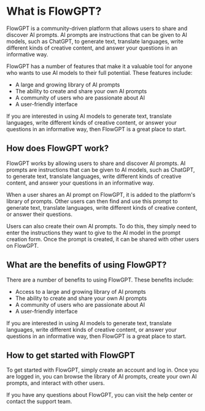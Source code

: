 # What is FlowGPT?

FlowGPT is a community-driven platform that allows users to share and discover AI prompts. AI prompts are instructions that can be given to AI models, such as ChatGPT, to generate text, translate languages, write different kinds of creative content, and answer your questions in an informative way.

FlowGPT has a number of features that make it a valuable tool for anyone who wants to use AI models to their full potential. These features include:

- A large and growing library of AI prompts
- The ability to create and share your own AI prompts
- A community of users who are passionate about AI
- A user-friendly interface

If you are interested in using AI models to generate text, translate languages, write different kinds of creative content, or answer your questions in an informative way, then FlowGPT is a great place to start.

## How does FlowGPT work?

FlowGPT works by allowing users to share and discover AI prompts. AI prompts are instructions that can be given to AI models, such as ChatGPT, to generate text, translate languages, write different kinds of creative content, and answer your questions in an informative way.

When a user shares an AI prompt on FlowGPT, it is added to the platform's library of prompts. Other users can then find and use this prompt to generate text, translate languages, write different kinds of creative content, or answer their questions.

Users can also create their own AI prompts. To do this, they simply need to enter the instructions they want to give to the AI model in the prompt creation form. Once the prompt is created, it can be shared with other users on FlowGPT.

## What are the benefits of using FlowGPT?

There are a number of benefits to using FlowGPT. These benefits include:

- Access to a large and growing library of AI prompts
- The ability to create and share your own AI prompts
- A community of users who are passionate about AI
- A user-friendly interface

If you are interested in using AI models to generate text, translate languages, write different kinds of creative content, or answer your questions in an informative way, then FlowGPT is a great place to start.

## How to get started with FlowGPT

To get started with FlowGPT, simply create an account and log in. Once you are logged in, you can browse the library of AI prompts, create your own AI prompts, and interact with other users.

If you have any questions about FlowGPT, you can visit the help center or contact the support team.

